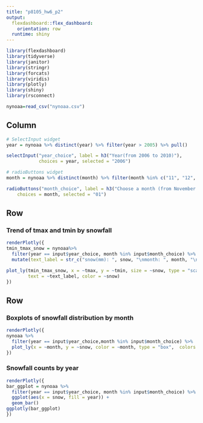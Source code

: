 ```yaml
---
title: "p8105_hw6_p2"
output: 
  flexdashboard::flex_dashboard:
    orientation: row
  runtime: shiny
---
```


```r
library(flexdashboard)
library(tidyverse)
library(janitor)
library(stringr)
library(forcats)
library(viridis)
library(plotly)
library(shiny)
library(rsconnect)

nynoaa=read_csv("nynoaa.csv")
```

Column {.sidebar}
-----------------------------------------------------------------------

```r
# SelectInput widget
year = nynoaa %>% distinct(year) %>% filter(year > 2005) %>% pull()

selectInput("year_choice", label = h3("Year(from 2006 to 2010)"),
            choices = year, selected = "2006")

# radioButtons widget
month = nynoaa %>% distinct(month) %>% filter(month %in% c("11", "12", "01")) %>% pull()

radioButtons("month_choice", label = h3("Choose a month (from November to January)"),
    choices = month, selected = "01")
```


Row
-----------------------------------------------------------------------

### Trend of tmax and tmin by snowfall

```r
renderPlotly({ 
tmin_tmax_snow = nynoaa%>%
  filter(year == input$year_choice, month %in% input$month_choice) %>%
  mutate(text_label = str_c("snow(mm): ", snow, "\nmonth: ", month, "\nyear: ", year)) 

plot_ly(tmin_tmax_snow, x = ~tmax, y = ~tmin, size = ~snow, type = "scatter", mode = "markers", 
        text = ~text_label, color = ~snow)
})
```

Row {.tabset .tabset-fade}
-----------------------------------------------------------------------

### Boxplots of snowfall distribution by month

```r
renderPlotly({
nynoaa %>%
  filter(year == input$year_choice,month %in% input$month_choice) %>%
  plot_ly(x = ~month, y = ~snow, color = ~month, type = "box",  colors = "Set2")
})
```

### Snowfall counts by year

```r
renderPlotly({
bar_ggplot = nynoaa %>%
  filter(year == input$year_choice, month %in% input$month_choice) %>%
  ggplot(aes(x = snow, fill = year)) +
  geom_bar()
ggplotly(bar_ggplot)
})
```

